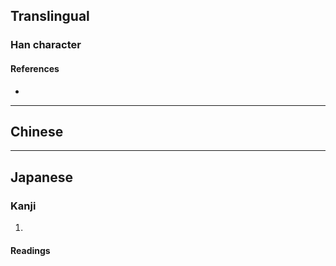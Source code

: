 {{also|嘔}}
{{character info/new}}
==Translingual==

===Han character===
{{Han char|rn=30|rad=口|as=04|sn=7|four=|canj=RSK|ids=⿰口区}}

====References====
* {{Han ref|kx=0181.191|hdz=10587.040|uh=5455|ud=21589}}

----

==Chinese==
{{zh-see|嘔}}

----

==Japanese==
{{ja-kanji forms|呕|嘔}}

===Kanji===
{{ja-kanji|grade=|rs=口04|kyu=嘔}}

# {{rfdef|ja|sort=口04}}

====Readings====
{{ja-readings
|goon=う, く
|kanon=おう, く
|kun=うた-う<うた-ふ, は-く
}}